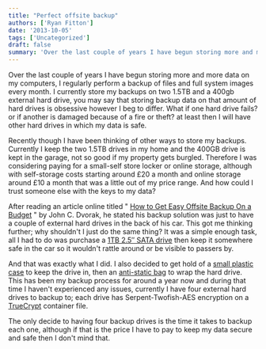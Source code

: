 ```yaml
---
title: "Perfect offsite backup"
authors: ['Ryan Fitton']
date: '2013-10-05'
tags: ['Uncategorized']
draft: false
summary: 'Over the last couple of years I have begun storing more and more data on my computers, I regularly perform a backup of files and full system images every month. I currently store my backups on two 1.5TB and a 400gb external hard drive, you may say that storing backup data on that amount of ...'
---
```


Over the last couple of years I have begun storing more and more data on my computers, I regularly perform a backup of files and full system images every month. I currently store my backups on two 1.5TB and a 400gb external hard drive, you may say that storing backup data on that amount of hard drives is obsessive however I beg to differ. What if one hard drive fails? or if another is damaged because of a fire or theft? at least then I will have other hard drives in which my data is safe.

Recently though I have been thinking of other ways to store my backups. Currently I keep the two 1.5TB drives in my home and the 400GB drive is kept in the garage, not so good if my property gets burgled. Therefore I was considering paying for a small-self store locker or online storage, although with self-storage costs starting around £20 a month and online storage around £10 a month that was a little out of my price range. And how could I trust someone else with the keys to my data?

After reading an article online titled " [How to Get Easy Offsite Backup On a Budget](http://www.pcmag.com/article2/0,2817,2383122,00.asp) " by John C. Dvorak, he stated his backup solution was just to have a couple of external hard drives in the back of his car. This got me thinking further; why shouldn't I just do the same thing? It was a simple enough task, all I had to do was purchase a [1TB 2.5″ SATA drive](http://www.amazon.co.uk/gp/product/B005DVJJWQ/ref=as_li_ss_tl?ie=UTF8&camp=1634&creative=19450&creativeASIN=B005DVJJWQ&linkCode=as2&tag=ryanfittoncou-21)  then keep it somewhere safe in the car so it wouldn't rattle around or be visible to passers by.

And that was exactly what I did. I also decided to get hold of a [small plastic case](http://www.amazon.co.uk/gp/product/B0051Y0BEK/ref=as_li_ss_tl?ie=UTF8&camp=1634&creative=19450&creativeASIN=B0051Y0BEK&linkCode=as2&tag=ryanfittoncou-21)  to keep the drive in, then an [anti-static bag](http://www.amazon.co.uk/gp/product/B00EYPER56/ref=as_li_ss_tl?ie=UTF8&camp=1634&creative=19450&creativeASIN=B00EYPER56&linkCode=as2&tag=ryanfittoncou-21)  to wrap the hard drive. This has been my backup process for around a year now and during that time I haven't experienced any issues, currently I have four external hard drives to backup to; each drive has Serpent-Twofish-AES encryption on a [TrueCrypt](http://www.truecrypt.org/) container file.

The only decide to having four backup drives is the time it takes to backup each one, although if that is the price I have to pay to keep my data secure and safe then I don't mind that.
